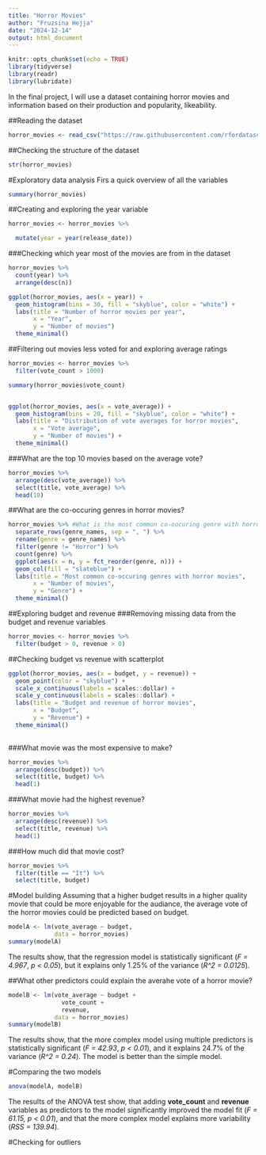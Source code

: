 ```yaml
---
title: "Horror Movies"
author: "Fruzsina Hejja"
date: "2024-12-14"
output: html_document
---
```


```r
knitr::opts_chunk$set(echo = TRUE)
library(tidyverse)
library(readr)
library(lubridate)
```

In the final project, I will use a dataset containing horror movies and information based on their production and popularity, likeability.

##Reading the dataset
```r
horror_movies <- read_csv("https://raw.githubusercontent.com/rfordatascience/tidytuesday/refs/heads/main/data/2022/2022-11-01/horror_movies.csv") #Read from the TidyTuesday github page.
```
##Checking the structure of the dataset
```r
str(horror_movies)
```
#Exploratory data analysis
Firs a quick overview of all the variables
```r
summary(horror_movies)
```
##Creating and exploring the year variable
```r
horror_movies <- horror_movies %>%

  mutate(year = year(release_date))
```
###Checking which year most of the movies are from in the dataset
```r
horror_movies %>%
  count(year) %>%
  arrange(desc(n))

ggplot(horror_movies, aes(x = year)) +
  geom_histogram(bins = 30, fill = "skyblue", color = "white") +
  labs(title = "Number of horror movies per year",
       x = "Year",
       y = "Number of movies")
  theme_minimal()
```
##Filtering out movies less voted for and exploring average ratings
```r
horror_movies <- horror_movies %>%
  filter(vote_count > 1000)

summary(horror_movies$vote_count)


ggplot(horror_movies, aes(x = vote_average)) +
  geom_histogram(bins = 20, fill = "skyblue", color = "white") +
  labs(title = "Distribution of vote averages for horror movies",
       x = "Vote average",
       y = "Number of movies") +
  theme_minimal()
```
###What are the top 10 movies based on the average vote?
```r
horror_movies %>%
  arrange(desc(vote_average)) %>%
  select(title, vote_average) %>%
  head(10)
```
##What are the co-occuring genres in horror movies?
```r
horror_movies %>% #What is the most common co-oocuring genre with horror movies
  separate_rows(genre_names, sep = ", ") %>%
  rename(genre = genre_names) %>%
  filter(genre != "Horror") %>%
  count(genre) %>%
  ggplot(aes(x = n, y = fct_reorder(genre, n))) +
  geom_col(fill = "slateblue") +
  labs(title = "Most common co-occuring genres with horror movies",
       x = "Number of movies",
       y = "Genre") +
  theme_minimal()
```
##Exploring budget and revenue
###Removing missing data from the budget and revenue variables
```r
horror_movies <- horror_movies %>%
  filter(budget > 0, revenue > 0)
```
##Checking budget vs revenue with scatterplot
```r
ggplot(horror_movies, aes(x = budget, y = revenue)) +
  geom_point(color = "skyblue") +
  scale_x_continuous(labels = scales::dollar) +
  scale_y_continuous(labels = scales::dollar) +
  labs(title = "Budget and revenue of horror movies",
       x = "Budget",
       y = "Revenue") +
  theme_minimal()
  
```
###What movie was the most expensive to make?
```r
horror_movies %>%
  arrange(desc(budget)) %>%
  select(title, budget) %>%
  head(1)
```
###What movie had the highest revenue?
```r
horror_movies %>%
  arrange(desc(revenue)) %>%
  select(title, revenue) %>%
  head(1)
```
###How much did that movie cost?
```r
horror_movies %>%
  filter(title == "It") %>%
  select(title, budget)
```
#Model building
Assuming that a higher budget results in a higher quality movie that could be more enjoyable for the audiance, the average vote of the horror movies could be predicted based on budget.
```r
modelA <- lm(vote_average ~ budget,
             data = horror_movies)
summary(modelA)
```

The results show, that the regression model is statistically significant (*F = 4.967*, *p < 0.05*), but it explains only 1.25% of the variance (*R^2 = 0.0125*).

##What other predictors could explain the averahe vote of a horror movie?
```r
modelB <- lm(vote_average ~ budget +
               vote_count +
               revenue,
             data = horror_movies)
summary(modelB)
```
The results show, that the more complex model using multiple predictors is statistically significant (*F = 42.93*, *p < 0.01*), and it explains 24.7% of the variance (*R^2 = 0.24*). The model is better than the simple model. 

#Comparing the two models
```r
anova(modelA, modelB)
```
The results of the ANOVA test show, that adding **vote_count** and **revenue** variables as predictors to the model significantly improved the model fit (*F = 61.15, p < 0.01*), and that the more complex model explains more variability (*RSS = 139.94*).


#Checking for outliers
```r

```

